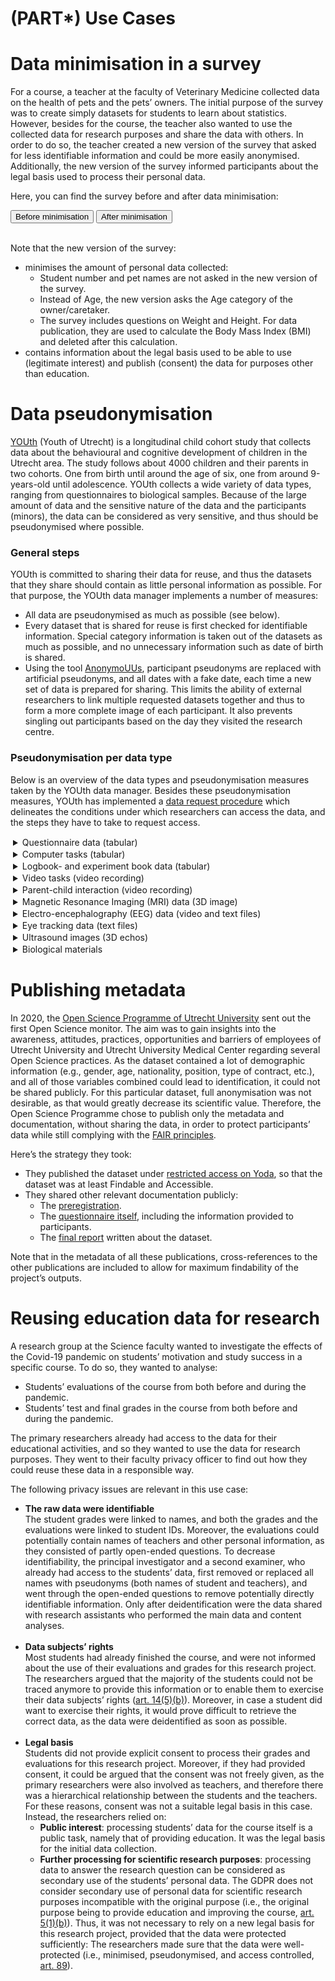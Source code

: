 # (PART\*) Use Cases

# Data minimisation in a survey {#pet-survey}

For a course, a teacher at the faculty of Veterinary Medicine collected data on 
the health of pets and the pets’ owners. The initial purpose of the survey was 
to create simply datasets for students to learn about statistics. However, 
besides for the course, the teacher also wanted to use the collected data for 
research purposes and share the data with others. In order to do so, the teacher 
created a new version of the survey that asked for less identifiable information 
and could be more easily anonymised. Additionally, the new version of the survey 
informed participants about the legal basis used to process their personal data. 

Here, you can find the survey before and after data minimisation:

<a href="assets/Use-case-minimisation-Before.pdf" target = "_blank" style="text-decoration: none;"><button type="button">Before minimisation</button></a> 
<a href="assets/Use-case-minimisation-After.pdf" target = "_blank" style="text-decoration: none;"><button type="button">After minimisation</button></a>

<br>
Note that the new version of the survey:

- minimises the amount of personal data collected:
  - Student number and pet names are not asked in the new version of the survey.
  - Instead of Age, the new version asks the Age category of  the owner/caretaker.
  - The survey includes questions on Weight and Height. For data publication, 
  they are used to calculate the Body Mass Index (BMI) and deleted after this 
  calculation.
- contains information about the legal basis used to be able to use (legitimate 
interest) and publish (consent) the data for purposes other than education.

# Data pseudonymisation {#youth-pseudonymisation}
<head>
<meta name="viewport" content="width=device-width, initial-scale=1">
<link rel="stylesheet" href="assets/yellow-details.css">
<style>
details > summary {
  padding: 1px 4px;
}
</style>
</head>

[YOUth](https://www.uu.nl/en/research/youth-cohort-study){target="_blank"} 
(Youth of Utrecht) is a longitudinal child cohort study that collects data about 
the behavioural and cognitive development of children in the Utrecht area. The 
study follows about 4000 children and their parents in two cohorts. One from 
birth until around the age of six, one from around 9-years-old until adolescence. 
YOUth collects a wide variety of data types, ranging from questionnaires to 
biological samples. Because of the large amount of data and the sensitive nature 
of the data and the participants (minors), the data can be considered as very 
sensitive, and thus should be pseudonymised where possible.

### General steps
YOUth is committed to sharing their data for reuse, and thus the datasets that 
they share should contain as little personal information as possible. For that 
purpose, the YOUth data manager implements a number of measures: 

- All data are pseudonymised as much as possible (see below). 
- Every dataset that is shared for reuse is first checked for identifiable 
information. Special category information is taken out of the datasets as much 
as possible, and no unnecessary information such as date of birth is shared. 
- Using the tool 
[AnonymoUUs](https://github.com/UtrechtUniversity/anonymouus){target="_blank"}, 
participant pseudonyms are replaced with artificial pseudonyms, and all 
dates with a fake date, each time a new set of data is prepared for sharing. 
This limits the ability of external researchers to link multiple requested 
datasets together and thus to form a more complete image of each participant. 
It also prevents singling out participants based on the day they visited the 
research centre.

### Pseudonymisation per data type

Below is an overview of the data types and pseudonymisation measures taken by 
the YOUth data manager. Besides these pseudonymisation measures, YOUth has 
implemented a 
[data request procedure](https://www.uu.nl/en/research/youth-cohort-study/data-access){target="_blank"} 
which delineates the conditions under which researchers can access the data, 
and the steps they have to take to request access.

<details><summary>Questionnaire data (tabular)</summary>
<div>Children and their parents/caretakers (sometimes their teacher) fill out 
several questionnaires about, among others, their mental and physical 
development, living conditions, and social environment. 

Pseudonymisation measures: 
<ul>
<li>A script removes unnecessary (special category) personal data from the 
shared dataset where possible, such as religion, ethnicity and open text 
responses.</li>
<li>If a researcher needs demographic information only to describe the sample, 
the data manager shares a frequency table of the requested information, for 
example for ethnicity and socio-economic status, instead of sharing the raw 
responses.</li>
<li>The Anonymouus tool replaces the pseudonym and date in the questionnaire 
data and file names.</li>
</ul>

In the future, the data manager would like to share only scale scores, instead of responses to individual questions in standardised questionnaires. 
</div></details>

<details><summary>Computer tasks (tabular)</summary>
<div>On a computer, children play various games to measure cognitive and motoric 
development of the child. In most games, the response times, choices and scores 
are recorded. To pseudonymise the data, the AnonymoUUs tool replaces the 
pseudonym and dates in the task data and filenames and in some cases even the 
name of the participant.</div></details>

<details><summary>Logbook- and experiment book data (tabular)</summary>
<div>Notes about data collection (data quality, task-order, if experiment 
started etc.) are made in logbooks by means of a data capturing tool. In that 
same tool, YOUth also collects research data about body measures (length, weight 
and head circumference) and intelligence (WISC and WPPSI) To pseudonymise those 
data, the AnonymoUUs tool replaces the pseudonym and date in the filenames and 
data.</div></details> 

<details><summary>Video tasks (video recording)</summary>
<div><p>During two tasks (the Hand game and the Delay of gratification task), 
children are video- and audiotaped to be able to analyse their behaviour. Parents 
may also be visible in the background, as well as a research assistant.</p>
<p>To pseudonymise these data, both the videos from the Hand game and the Delayed 
gratification task will be coded/scored on the variables of interest (e.g., does 
the child take the candy out of the bag or not). This way, no actual video 
recordings will need to be shared with other researchers.</p></div></details>

<details><summary>Parent-child interaction (video recording)</summary>
<div>Children and their parents are videotaped while they play with each other 
or discuss specific topics. Because these data are difficult to pseudonymise and 
could be scored/coded on many different aspects, YOUth provides a special local 
laboratory space to perform the desired qualitative analysis on these video 
data.</div></details> 

<details><summary>Magnetic Resonance Imaging (MRI) data (3D image)</summary>
<div><p>MRI data of children are collected to study structural (3D image of the 
brain, skull, and outer layers of the head) and functional (brain activity) 
properties of the brain.</p>
<p>To pseudonymise the MRI data, structural MRI scans (DICOM) are defaced using 
<a href="https://surfer.nmr.mgh.harvard.edu/fswiki/mri_deface" target="_blank">mri_deface</a> 
(v1.22), resulting in NIfTi files. Additionally, the AnonymoUUs tool replaces 
the pseudonym in the filenames.</p></div></details>

<details><summary>Electro-encephalography (EEG) data (video and text files)</summary>
<div>A cap is placed on the child's head with electrodes attached to measure 
brain activity. The child is placed in front of a monitor and views various 
on-screen stimuli (incl. faces, objects, sounds, music, toys). A video is also 
made to check whether the child watches the screen. For the moment, the videos 
will not be shared with external researchers. In the EEG data itself, the 
AnonymoUUs tool replaces the pseudonym and date.</div></details>

<details><summary>Eye tracking data (text files)</summary> 
<div>Children are placed in front of a screen and view various stimuli (incl. 
faces, objects, sounds, music, toys), with or without an assignment. Eye 
movements and focus points are recorded using an eyetracker. To pseudonymise 
these data, the AnonymoUUs tool replaces the pseudonym and date in the 
eyetracking data and the filenames.</div></details> 

<details><summary>Ultrasound images (3D echos)</summary>
<div>During the mothers' pregnancy, 3D ultrasound images are made of foetuses 
to follow overall and brain size development. To pseudonymise these data, the 
ultrasound images (DICOM) will be converted to nifti (.nii) format, which does 
not contain header information. Additionally, the AnonymoUUs tool replaces the 
pseudonym and date in the filenames and in the SQL database that comes with the 
measurement.</div></details>

<details><summary>Biological materials</summary> 
<div>At various moments during the study, (chord) blood, hair, saliva, and 
buccal swabs are taken from the child and sometimes their parent(s). The samples 
cannot be pseudonymised, because they are physical samples. Instead, a procedure
is in place to have biological samples analysed at preferred partners, without
having to share the physical samples with researchers.</div></details>

# Publishing metadata {#open-science-questionnaire}

In 2020, the [Open Science Programme of Utrecht University](https://www.uu.nl/en/research/open-science){target="_blank"}
sent out the first 
Open Science monitor. The aim was to gain insights into the awareness, 
attitudes, practices, opportunities and barriers of employees of Utrecht 
University and Utrecht University Medical Center regarding several Open 
Science practices. As the dataset contained a lot of demographic information 
(e.g., gender, age, nationality, position, type of contract, etc.), and all of 
those variables combined could lead to identification, it could not be shared 
publicly. For this particular dataset, full anonymisation was not desirable, 
as that would greatly decrease its scientific value. Therefore, the Open Science 
Programme chose to publish only the metadata and documentation, without sharing 
the data, in order to protect participants’ data while still complying with the
[FAIR principles](https://www.uu.nl/en/research/research-data-management/guides/how-to-make-your-data-fair){target="_blank"}. 

Here’s the strategy they took:

- They published the dataset under 
[restricted access on Yoda](https://doi.org/10.24416/UU01-3L9K99){target="_blank"}, 
so that the dataset was at least Findable and Accessible.
- They shared other relevant documentation publicly:
  - The [preregistration](https://doi.org/10.5281/zenodo.5727106){target="_blank"}.
  - The [questionnaire itself](https://doi.org/10.5281/zenodo.5727057){target="_blank"}, 
  including the information provided to participants.
  - The [final report](https://doi.org/10.5281/zenodo.5725177){target="_blank"} 
  written about the dataset.

Note that in the metadata of all these publications, cross-references to the 
other publications are included to allow for maximum findability of the 
project’s outputs.

# Reusing education data for research {#reuse-education-data}

A research group at the Science faculty wanted to investigate the effects of the 
Covid-19 pandemic on students’ motivation and study success in a specific course. 
To do so, they wanted to analyse:

- Students’ evaluations of the course from both before and during the pandemic.
- Students’ test and final grades in the course from both before and during the pandemic.

The primary researchers already had access to the data for their educational 
activities, and so they wanted to use the data for research purposes. They went 
to their faculty privacy officer to find out how they could reuse these data in 
a responsible way.

The following privacy issues are relevant in this use case:

- **The raw data were identifiable**<br>
The student grades were linked to names, and both the grades and the evaluations 
were linked to student IDs. Moreover, the evaluations could potentially contain 
names of teachers and other personal information, as they consisted of partly 
open-ended questions. To decrease identifiability, the principal investigator and 
a second examiner, who already had access to the students’ data, first removed or 
replaced all names with pseudonyms (both names of student and teachers), and went 
through the open-ended questions to remove potentially directly identifiable 
information. Only after deidentification were the data shared with research 
assistants who performed the main data and content analyses.<br><br>
- **Data subjects’ rights**<br>
Most students had already finished the course, and were not informed about the 
use of their evaluations and grades for this research project. The researchers 
argued that the majority of the students could not be traced anymore to provide 
this information or to enable them to exercise their data subjects’ rights 
([art. 14(5)(b)](https://gdpr-info.eu/art-14-gdpr/){target="_blank"}). 
Moreover, in case a student did want to exercise their rights, it would prove 
difficult to retrieve the correct data, as the data were deidentified as soon as 
possible.<br><br>
- **Legal basis**<br>
Students did not provide explicit consent to process their grades and evaluations 
for this research project. Moreover, if they had provided consent, it could be 
argued that the consent was not freely given, as the primary researchers were 
also involved as teachers, and therefore there was a hierarchical relationship 
between the students and the teachers.  For these reasons, consent was not a 
suitable legal basis in this case. Instead, the researchers relied on:
  - **Public interest**: processing students’ data for the course itself is a 
  public task, namely that of providing education. It was the legal basis for 
  the initial data collection.
  - **Further processing for scientific research purposes**: processing data to 
  answer the research question can be considered as secondary use of the 
  students’ personal data. The GDPR does not consider secondary use of personal 
  data for scientific research purposes incompatible with the original purpose 
  (i.e., the original purpose being to provide education and improving the 
  course, [art. 5(1)(b)](https://gdpr-info.eu/art-5-gdpr/){target="_blank"}). 
  Thus, it was not necessary to rely on a new legal basis for this research 
  project, provided that the data were protected sufficiently: The researchers 
  made sure that the data were well-protected (i.e., minimised, pseudonymised, 
  and access controlled, [art. 89](https://gdpr-info.eu/art-89-gdpr/){target="_blank"}).